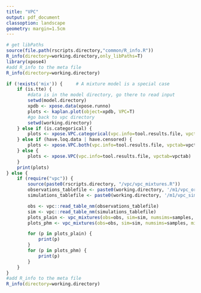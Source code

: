 ```yaml
---
title: "VPC"
output: pdf_document
classoption: landscape
geometry: margin=1.5cm
---
```


```r
# get libPaths
source(file.path(rscripts.directory,"common/R_info.R"))
R_info(directory=working.directory,only_libPaths=T)
library(xpose4)
#add R_info to the meta file
R_info(directory=working.directory)
```

```r
if (!exists('mix')) {     # A mixture model is a special case
    if (is.tte) {
        #data is in the model directory, go there to read input
        setwd(model.directory)
        xpdb <- xpose.data(xpose.runno)
        plots <- kaplan.plot(object=xpdb, VPC=T)
        #go back to vpc directory 
        setwd(working.directory)
    } else if (is.categorical) { 
        plots <- xpose.VPC.categorical(vpc.info=tool.results.file, vpctab=vpctab)
    } else if (have.loq.data | have.censored) {
        plots <- xpose.VPC.both(vpc.info=tool.results.file, vpctab=vpctab)
    } else {
        plots <- xpose.VPC(vpc.info=tool.results.file, vpctab=vpctab)
    }
    print(plots) 
} else {
    if (require("vpc")) {
        source(paste0(rscripts.directory, "/vpc/vpc_mixtures.R"))
        observations_tablefile <- paste0(working.directory, '/m1/vpc_original.npctab.dta')
        simulations_tablefile <- paste0(working.directory, '/m1/vpc_simulation.1.npctab.dta')

        obs <- vpc::read_table_nm(observations_tablefile)
        sim <- vpc::read_table_nm(simulations_tablefile)
        plots_plain <- vpc_mixtures(obs=obs, sim=sim, numsims=samples, mixcol=mix, dv=dv)
        plots_phm <- vpc_mixtures(obs=obs, sim=sim, numsims=samples, mixcol=mix, dv=dv, phm=phm_file)

        for (p in plots_plain) {
            print(p)
        }
        for (p in plots_phm) {
            print(p)
        }
    }
}
#add R_info to the meta file
R_info(directory=working.directory)
```
